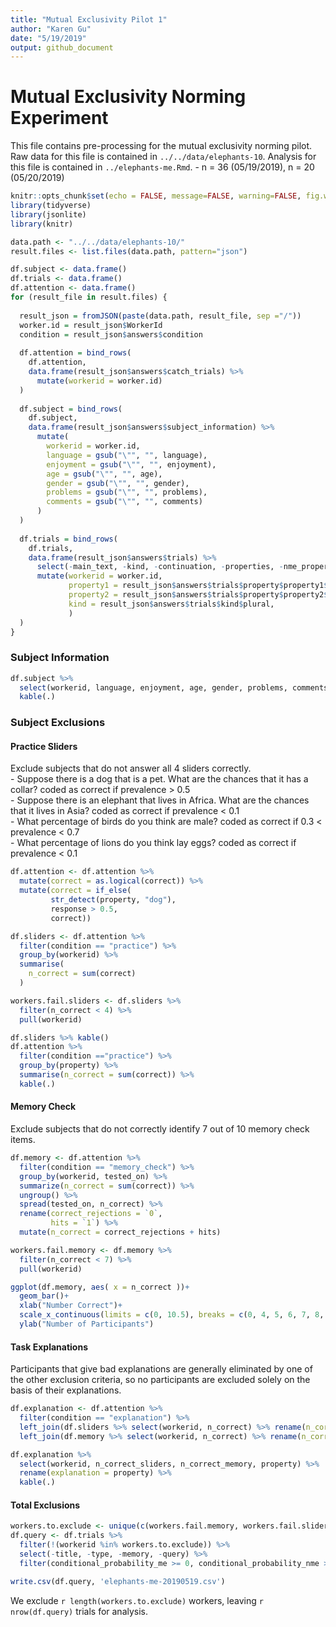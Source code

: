 ```yaml
---
title: "Mutual Exclusivity Pilot 1"
author: "Karen Gu"
date: "5/19/2019"
output: github_document
---
```


# Mutual Exclusivity Norming Experiment

This file contains pre-processing for the mutual exclusivity norming pilot. Raw data for this file is contained in `../../data/elephants-10`. Analysis for this file is contained in `../elephants-me.Rmd`.
- n = 36 (05/19/2019), n = 20 (05/20/2019)

```r
knitr::opts_chunk$set(echo = FALSE, message=FALSE, warning=FALSE, fig.width=10)
library(tidyverse)
library(jsonlite)
library(knitr)
```

```r
data.path <- "../../data/elephants-10/"
result.files <- list.files(data.path, pattern="json")

df.subject <- data.frame()
df.trials <- data.frame()
df.attention <- data.frame()
for (result_file in result.files) {
    
  result_json = fromJSON(paste(data.path, result_file, sep ="/"))
  worker.id = result_json$WorkerId
  condition = result_json$answers$condition
  
  df.attention = bind_rows(
    df.attention, 
    data.frame(result_json$answers$catch_trials) %>%
      mutate(workerid = worker.id)
  )
    
  df.subject = bind_rows(
    df.subject, 
    data.frame(result_json$answers$subject_information) %>% 
      mutate(
        workerid = worker.id,
        language = gsub("\"", "", language),
        enjoyment = gsub("\"", "", enjoyment),
        age = gsub("\"", "", age),
        gender = gsub("\"", "", gender),
        problems = gsub("\"", "", problems),
        comments = gsub("\"", "", comments)
      ) 
  )
    
  df.trials = bind_rows(
    df.trials, 
    data.frame(result_json$answers$trials) %>%
      select(-main_text, -kind, -continuation, -properties, -nme_property, -property) %>%
      mutate(workerid = worker.id,
             property1 = result_json$answers$trials$property$property1$singular,
             property2 = result_json$answers$trials$property$property2$singular,
             kind = result_json$answers$trials$kind$plural,
             )
  )
}
```


### Subject Information

```r
df.subject %>%
  select(workerid, language, enjoyment, age, gender, problems, comments) %>%
  kable(.)
```

### Subject Exclusions

#### Practice Sliders

Exclude subjects that do not answer all 4 sliders correctly.  
- Suppose there is a dog that is a pet. What are the chances that it has a collar? coded as correct if prevalence > 0.5  
- Suppose there is an elephant that lives in Africa. What are the chances that it lives in Asia? coded as correct if prevalence < 0.1  
- What percentage of birds do you think are male? coded as correct if 0.3 < prevalence < 0.7  
- What percentage of lions do you think lay eggs? coded as correct if prevalence < 0.1

```r
df.attention <- df.attention %>%
  mutate(correct = as.logical(correct)) %>%
  mutate(correct = if_else(
         str_detect(property, "dog"),
         response > 0.5,
         correct))

df.sliders <- df.attention %>%
  filter(condition == "practice") %>% 
  group_by(workerid) %>%
  summarise(
    n_correct = sum(correct)
  )

workers.fail.sliders <- df.sliders %>%
  filter(n_correct < 4) %>%
  pull(workerid)

df.sliders %>% kable()
df.attention %>%
  filter(condition =="practice") %>% 
  group_by(property) %>%
  summarise(n_correct = sum(correct)) %>%
  kable(.)
```

#### Memory Check

Exclude subjects that do not correctly identify 7 out of 10 memory check items.

```r
df.memory <- df.attention %>%
  filter(condition == "memory_check") %>%
  group_by(workerid, tested_on) %>%
  summarize(n_correct = sum(correct)) %>%
  ungroup() %>%
  spread(tested_on, n_correct) %>%
  rename(correct_rejections = `0`, 
         hits = `1`) %>%
  mutate(n_correct = correct_rejections + hits) 

workers.fail.memory <- df.memory %>%
  filter(n_correct < 7) %>%
  pull(workerid)

ggplot(df.memory, aes( x = n_correct ))+
  geom_bar()+
  xlab("Number Correct")+
  scale_x_continuous(limits = c(0, 10.5), breaks = c(0, 4, 5, 6, 7, 8, 9, 10))+
  ylab("Number of Participants")
```

#### Task Explanations

Participants that give bad explanations are generally eliminated by one of the other exclusion criteria, so no participants are excluded solely on the basis of their explanations.

```r
df.explanation <- df.attention %>%
  filter(condition == "explanation") %>%
  left_join(df.sliders %>% select(workerid, n_correct) %>% rename(n_correct_sliders = n_correct)) %>%
  left_join(df.memory %>% select(workerid, n_correct) %>% rename(n_correct_memory = n_correct))

df.explanation %>%
  select(workerid, n_correct_sliders, n_correct_memory, property) %>%
  rename(explanation = property) %>%
  kable(.)
```

#### Total Exclusions

```r
workers.to.exclude <- unique(c(workers.fail.memory, workers.fail.sliders))
df.query <- df.trials %>%
  filter(!(workerid %in% workers.to.exclude)) %>%
  select(-title, -type, -memory, -query) %>%
  filter(conditional_probability_me >= 0, conditional_probability_nme >= 0, marginal_probability >= 0)

write.csv(df.query, 'elephants-me-20190519.csv')
```

We exclude `r length(workers.to.exclude)` workers, leaving `r nrow(df.query)` trials for analysis.
